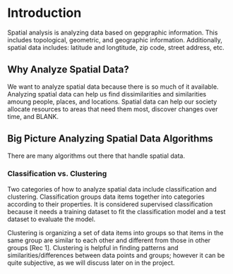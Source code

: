 <!-- The {.unnumbered} option here means that the introduction will be "Chapter 0." -->

\onehalfspacing

# Introduction {.unnumbered}
Spatial analysis is analyzing data based on gepgraphic information. This includes topological, geometric, and geographic information. Additionally, spatial data includes: latitude and longtitude, zip code, street address, etc. 

## Why Analyze Spatial Data?
We want to analyze spatial data because there is so much of it available. Analyzing spatial data can help us find dissimilarities and similarities amoung people, places, and locations. Spatial data can help our society allocate resources to areas that need them most, discover changes over time, and BLANK. 

## Big Picture Analyzing Spatial Data Algorithms
There are many algorithms out there that handle spatial data. 

### Classification vs. Clustering
Two categories of how to analyze spatial data include classification and clustering. Classification groups data items together into categories according to their properties. It is considered supervised classification because it needs a training dataset to fit the classification model and a test dataset to evaluate the model. 

Clustering is organizing a set of data items into groups so that items in the same group are similar to each other and different from those in other groups [Rec 1]. Clustering is helpful in finding patterns and similarities/differences between data points and groups; however it can be quite subjective, as we will discuss later on in the project. 

